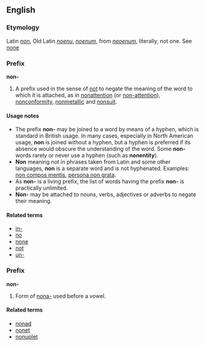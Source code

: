 ==English==
===Etymology===
Latin ''[[non]]'', Old Latin ''[[noenu]]'', ''[[noenum]]'', from ''[[neoenum]]'', literally, not one. See [[none]]

===Prefix===
'''non-'''

#A prefix used in the sense of [[not]] to negate the meaning of the word to which it is attached, as in [[nonattention]] (or [[non-attention]]), [[nonconformity]], [[nonmetallic]] and [[nonsuit]].

====Usage notes====
*The prefix '''non-''' may be joined to a word by means of a hyphen, which is standard in British usage.  In many cases, especially in North American usage, '''non''' is joined without a hyphen, but a hyphen is preferred if its absence would obscure the understanding of the word.  Some '''non-''' words rarely or never use a hyphen (such as '''nonentity''').
*'''Non''' meaning ''not'' in phrases taken from Latin and some other languages, '''non''' is a separate word and is not hyphenated.  Examples: [[non compos mentis]], [[persona non grata]].
*As '''non-''' is a living prefix, the list of words having the prefix '''non-''' is practically unlimited.
*'''Non-''' may be attached to nouns, verbs, adjectives or adverbs to negate their meaning.

====Related terms====
*[[in-]]
*[[no]]
*[[none]]
*[[not]]
*[[un-]]

<!--Note - this is a separate entry with its own etymology-->
===Prefix===
'''non-'''

#Form of [[nona-]] used before a vowel.

====Related terms====
*[[nonad]]
*[[nonet]]
*[[nonuplet]]